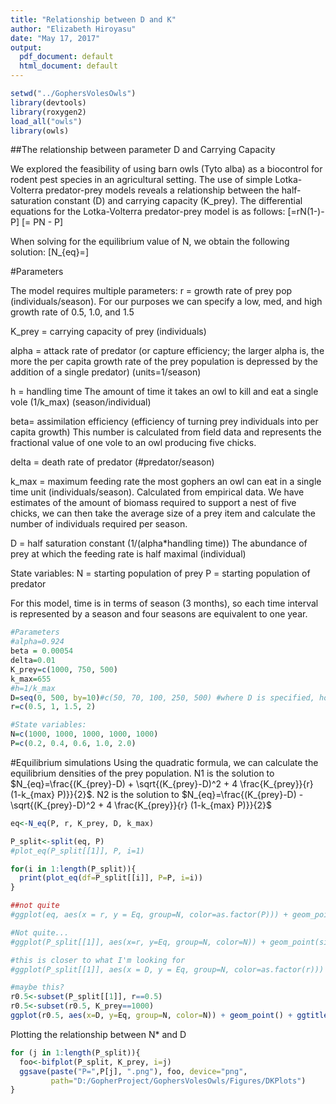```yaml
---
title: "Relationship between D and K"
author: "Elizabeth Hiroyasu"
date: "May 17, 2017"
output:
  pdf_document: default
  html_document: default
---
```


```r
setwd("../GophersVolesOwls")
library(devtools)
library(roxygen2)
load_all("owls")
library(owls)
```

##The relationship between parameter D and Carrying Capacity

We explored the feasibility of using barn owls (Tyto alba) as a biocontrol for rodent pest species in an agricultural setting. The use of simple Lotka-Volterra predator-prey models reveals a relationship between the half-saturation constant (D) and carrying capacity (K_prey). The differential equations for the Lotka-Volterra predator-prey model is as follows:
\[\frac{dprey}{dt}=rN(1-\frac{N}{K_{prey}})-\frac{k_{max}N}{N+D}P\]
\[\frac{dpredator}{dt}= \beta PN - \delta P\]

When solving for the equilibrium value of N, we obtain the following solution:
\[N_{eq}=\frac{(K_{prey}-D) \pm \sqrt{(K_{prey}-D)^2 + 4 \frac{K_{prey}}{r} (rD-k_{max} P)}}{2}\]

#Parameters

The model requires multiple parameters:
r = growth rate of prey pop (individuals/season). For our purposes we can specify a low, med, and high growth rate of 0.5, 1.0, and 1.5

K_prey = carrying capacity of prey (individuals)

alpha = attack rate of predator (or capture efficiency; the larger alpha is, the more the per capita growth rate of the prey population is depressed by the addition of a single predator) (units=1/season)

h = handling time The amount of time it takes an owl to kill and eat a single vole (1/k_max) (season/individual)

beta= assimilation efficiency (efficiency of turning prey individuals into per capita growth) This number is calculated from field data and represents the fractional value of one vole to an owl producing five chicks.

delta = death rate of predator (#predator/season)

k_max = maximum feeding rate the most gophers an owl can eat in a single time unit (individuals/season). Calculated from empirical data. We have estimates of the amount of biomass required to support a nest of five chicks, we can then take the average size of a prey item and calculate the number of individuals required per season.

D = half saturation constant (1/(alpha*handling time)) The abundance of prey at which the feeding rate is half maximal (individual)

State variables:
N = starting population of prey 
P = starting population of predator


For this model, time is in terms of season (3 months), so each time interval is represented by a season and four seasons are equivalent to one year.

```r
#Parameters
#alpha=0.924
beta = 0.00054
delta=0.01
K_prey=c(1000, 750, 500)
k_max=655
#h=1/k_max
D=seq(0, 500, by=10)#c(50, 70, 100, 250, 500) #where D is specified, however can be calculated as 1/alpha*h
r=c(0.5, 1, 1.5, 2)

#State variables:
N=c(1000, 1000, 1000, 1000, 1000)
P=c(0.2, 0.4, 0.6, 1.0, 2.0)
```

#Equilibrium simulations
Using the quadratic formula, we can calculate the equilibrium densities of the prey population. N1 is the solution to $N_{eq}=\frac{(K_{prey}-D) + \sqrt{(K_{prey}-D)^2 + 4 \frac{K_{prey}}{r} (1-k_{max} P)}}{2}$. N2 is the solution to $N_{eq}=\frac{(K_{prey}-D) - \sqrt{(K_{prey}-D)^2 + 4 \frac{K_{prey}}{r} (1-k_{max} P)}}{2}$


```r
eq<-N_eq(P, r, K_prey, D, k_max)

P_split<-split(eq, P)
#plot_eq(P_split[[1]], P, i=1)

for(i in 1:length(P_split)){
  print(plot_eq(df=P_split[[i]], P=P, i=i))
}

##not quite
#ggplot(eq, aes(x = r, y = Eq, group=N, color=as.factor(P))) + geom_point(size = 0.5)

#Not quite...
#ggplot(P_split[[1]], aes(x=r, y=Eq, group=N, color=N)) + geom_point(size=0.5)

#this is closer to what I'm looking for
#ggplot(P_split[[1]], aes(x = D, y = Eq, group=N, color=as.factor(r))) + geom_point(size = 0.5)

#maybe this?
r0.5<-subset(P_split[[1]], r==0.5)
r0.5<-subset(r0.5, K_prey==1000)
ggplot(r0.5, aes(x=D, y=Eq, group=N, color=N)) + geom_point() + ggtitle("Bifurcation Plot of N* vs D, r=0.5, P=0.2, K=1000")
```

Plotting the relationship between N* and D
```r
for (j in 1:length(P_split)){
  foo<-bifplot(P_split, K_prey, i=j)
  ggsave(paste("P=",P[j], ".png"), foo, device="png", 
         path="D:/GopherProject/GophersVolesOwls/Figures/DKPlots")
}


```

